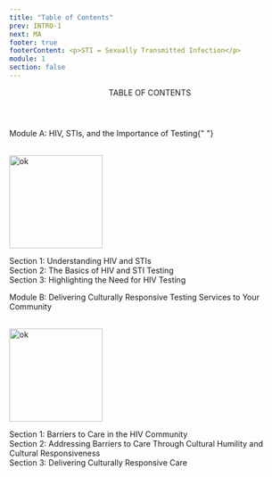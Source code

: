 ```yaml
---
title: "Table of Contents"
prev: INTRO-1
next: MA
footer: true
footerContent: <p>STI = Sexually Transmitted Infection</p>
module: 1
section: false
---
```


<Header title="ok">
  <span className="text-red">TABLE OF CONTENTS</span>
</Header>
<SingleLayout left>
  <p className="text-lg md:text-xl 2xl:text-3xl font-sans font-medium">
    <span className="text-red ">Module A:</span> HIV, STIs, and the Importance
    of Testing{" "}
  </p>
  <br/>

<PotatoLayout mxAuto>
  <Image src="/lens.svg" width="167px" height="167px" alt="ok" />
  <p className="text-left font-sans text-base 2xl:text-2xl">
    <span className="text-red font-medium"> Section 1: </span> Understanding HIV
    and STIs
    <br />
    <span className="text-red font-medium"> Section 2: </span> The Basics of HIV
    and STI Testing
    <br />
    <span className="text-red font-medium"> Section 3: </span> Highlighting the
    Need for HIV Testing
  </p>
</PotatoLayout>
<p className="text-lg md:text-xl 2xl:text-3xl font-sans font-medium">
  <span className="text-red ">Module B:</span> Delivering Culturally Responsive
  Testing Services to Your Community
</p>
<br />

<PotatoLayout left>
  <Image src="/Group_256.svg" width="167px" height="167px" alt="ok" />
  <p className="text-left font-sans text-1rem text-base 2xl:text-2xl">
    <span className="text-red font-medium"> Section 1: </span> Barriers to Care
    in the HIV Community
    <br />
    <span className="text-red font-medium"> Section 2: </span> Addressing
    Barriers to Care Through Cultural Humility and Cultural Responsiveness
    <br />
    <span className="text-red font-medium"> Section 3: </span> Delivering
    Culturally Responsive Care
  </p>
</PotatoLayout>

</SingleLayout>
